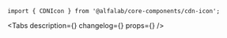 


<Meta
    title='Компоненты/CDNIcon'
    component={CDNIcon}
/>


<!-- Canvas -->

<Story name='CDNIcon'>
    <CDNIcon name='glyph_debt_m' color='#f00'/>
</Story>


<!-- Docs -->

<ComponentHeader
    name='CDNIcon'
    version={version}
    package='@alfalab/core-components/cdn-icon'
    stage={2}
    design='https://www.figma.com/file/QoGuPDB1hAMoMMqsQQ4Mx7lB/Icons?node-id=3890%3A311'
/>

```tsx
import { CDNIcon } from '@alfalab/core-components/cdn-icon';
```

<Tabs
    description={<Description />}
    changelog={<Changelog />}
    props={<Props of={CDNIcon} />}
/>
